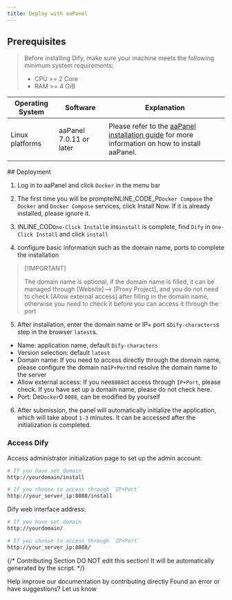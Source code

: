 ```yaml
---
title: Deploy with aaPanel
---
```



## Prerequisites

> Before installing Dify, make sure your machine meets the following minimum system requirements:
>
> * CPU >= 2 Core
> * RAM >= 4 GiB

<table>
  <thead>
    <tr>
      <th>Operating System</th>
      <th>Software</th>
      <th>Explanation</th>
    </tr>
  </thead>
  <tbody>
    <tr>
      <td>Linux platforms</td>
      <td>
        <p>aaPanel 7.0.11 or later</p>
      </td>
      <td>Please refer to the <a href="https://www.aapanel.com/new/download.html#install">aaPanel installation guide</a> for more information on how to install aaPanel.</td>
    </tr>
  </tbody>
</table>
## Deployment

1. Log in to aaPanel and click `Docker` in the menu bar

2. The first time you will be prompteINLINE_CODE_P`Docker Compose` the `Docker` and `Docker Compose` services, click Install Now. If it is already installed, please ignore it.
  
3. INLINE_COD`One-Click Install`e ins`install` is complete, find `Dify` in `One-Click Install` and click `install`  

4. configure basic information such as the domain name, ports to complete the installation
> \[!IMPORTANT]
>
> The domain name is optional, if the domain name is filled, it can be managed through [Website]--> [Proxy Project], and you do not need to check [Allow external access] after filling in the domain name, otherwise you need to check it before you can access it through the port

5. After installation, enter the domain name or IP+ port s`Dify-characters`s step in the browser `latest`s.
- Name: application name, default `Dify-characters`
- Version selection: default `latest`
- Domain name: If you need to access directly through the domain name, please configure the domain na`IP+Port`nd resolve the domain name to the server
- Allow external access: If you nee`8088`ct access through `IP+Port`, please check. If you have set up a domain name, please do not check here.
- Port: De`Docker`0 `8088`, can be modified by yourself

6. After submission, the panel will automatically initialize the application, which will take about `1-3` minutes. It can be accessed after the initialization is completed.

### Access Dify

Access administrator initialization page to set up the admin account:

```bash
# If you have set domain
http://yourdomain/install

# If you choose to access through `IP+Port`
http://your_server_ip:8088/install
```

Dify web interface address:

```bash
# If you have set domain
http://yourdomain/

# If you choose to access through `IP+Port`
http://your_server_ip:8088/
```

{/*
Contributing Section
DO NOT edit this section!
It will be automatically generated by the script.
*/}

<CardGroup cols="2">
    <Card
        title="Edit this page"
        icon="pen-to-square"
        href="https://github.com/langgenius/dify-docs/edit/main/en/getting-started/install-self-hosted/aa-panel.mdx"
    >
        Help improve our documentation by contributing directly
    </Card>
    <Card
        title="Report an issue"
        icon="github"
        href="https://github.com/langgenius/dify-docs/issues/new?title=Documentation%20Issue%3A%20&body=%23%23%20Issue%20Description%0A%3C%21--%20Please%20briefly%20describe%20the%20issue%20you%20found%20--%3E%0A%0A%23%23%20Page%20Link%0Ahttps%3A%2F%2Fgithub.com%2Flanggenius%2Fdify-docs%2Fblob%2Fmain%2Fen/getting-started/install-self-hosted%2Faa-panel.mdx%0A%0A%23%23%20Suggested%20Changes%0A%3C%21--%20If%20you%20have%20specific%20suggestions%20for%20changes%2C%20please%20describe%20them%20here%20--%3E%0A%0A%3C%21--%20Thank%20you%20for%20helping%20improve%20our%20documentation%21%20--%3E"
    >
        Found an error or have suggestions? Let us know
    </Card>
</CardGroup>

